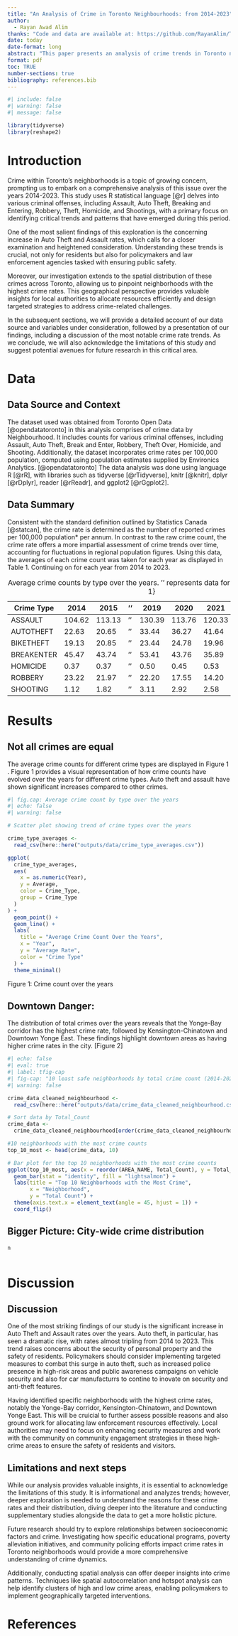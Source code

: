 ```yaml
---
title: "An Analysis of Crime in Toronto Neighbourhoods: from 2014-2023"
author: 
  - Rayan Awad Alim
thanks: "Code and data are available at: https://github.com/RayanAlim/Toronto_Crime_Rate_Exploration"
date: today
date-format: long
abstract: "This paper presents an analysis of crime trends in Toronto neighborhoods from 2014 to 2023, focusing on offenses such as Assault, Auto Theft, Breaking and Entering, Robbery, Theft, Homicide, and Shootings. Notably, the study highlights a significant and concerning increase in Auto Theft and Assault rates over this period. Through data visualizations, it identifies areas with the highest crime rates in the city, drawing attention to specific neighborhoods facing these challenges. Importantly, these findings have practical implications for policymakers and law enforcement agencies, emphasizing the need for targeted strategies to address these rising crime rates, ultimately contributing to the safety and well-being of Toronto residents."
format: pdf
toc: TRUE
number-sections: true
bibliography: references.bib
---
```


```r
#| include: false
#| warning: false
#| message: false

library(tidyverse) 
library(reshape2)
```

# Introduction

Crime within Toronto's neighborhoods is a topic of growing concern, prompting us to embark on a comprehensive analysis of this issue over the years 2014-2023. This study uses R statistical language [@r] delves into various criminal offenses, including Assault, Auto Theft, Breaking and Entering, Robbery, Theft, Homicide, and Shootings, with a primary focus on identifying critical trends and patterns that have emerged during this period.

One of the most salient findings of this exploration is the concerning increase in Auto Theft and Assault rates, which calls for a closer examination and heightened consideration. Understanding these trends is crucial, not only for residents but also for policymakers and law enforcement agencies tasked with ensuring public safety.

Moreover, our investigation extends to the spatial distribution of these crimes across Toronto, allowing us to pinpoint neighborhoods with the highest crime rates. This geographical perspective provides valuable insights for local authorities to allocate resources efficiently and design targeted strategies to address crime-related challenges.

In the subsequent sections, we will provide a detailed account of our data source and variables under consideration, followed by a presentation of our findings, including a discussion of the most notable crime rate trends. As we conclude, we will also acknowledge the limitations of this study and suggest potential avenues for future research in this critical area.

# Data {#sec-data}

## Data Source and Context

The dataset used was obtained from Toronto Open Data [@opendatatoronto] in this analysis comprises of crime data by Neighbourhood. It includes counts for various criminal offenses, including Assault, Auto Theft, Break and Enter, Robbery, Theft Over, Homicide, and Shooting. Additionally, the dataset incorporates crime rates per 100,000 population, computed using population estimates supplied by Environics Analytics. [@opendatatoronto] The data analysis was done using language R [@rR], with libraries such as tidyverse [@rTidyverse], knitr [@knitr], dplyr [@rDplyr], reader [@rReadr], and ggplot2 [@rGgplot2].

## Data Summary

Consistent with the standard definition outlined by Statistics Canada [@statcan], the crime rate is determined as the number of reported crimes per 100,000 population\* per annum. In contrast to the raw crime count, the crime rate offers a more impartial assessment of crime trends over time, accounting for fluctuations in regional population figures. Using this data, the averages of each crime count was taken for each year as displayed in Table 1. Continuing on for each year from 2014 to 2023.

|   Crime Type   | 2014   | 2015   | '' | 2019   | 2020   | 2021   | 2022   | 2023   |
|----------------|--------|--------|----|--------|--------|--------|--------|--------|
| ASSAULT        | 104.62 | 113.13 | '' | 130.39 | 113.76 | 120.33 | 133.06 | 154.28 |
| AUTOTHEFT      | 22.63  | 20.65  | '' | 33.44  | 36.27  | 41.64  | 61.15  | 76.03  |
| BIKETHEFT      | 19.13  | 20.85  | '' | 23.44  | 24.78  | 19.96  | 18.60  | 19.04  |
| BREAKENTER     | 45.47  | 43.74  | '' | 53.41  | 43.76  | 35.89  | 38.21  | 48.30  |
| HOMICIDE       | 0.37   | 0.37   | '' | 0.50   | 0.45   | 0.53   | 0.44   | 0.45   |
| ROBBERY        | 23.22  | 21.97  | '' | 22.20  | 17.55  | 14.20  | 17.76  | 19.93  |
| SHOOTING       | 1.12   | 1.82   | '' | 3.11   | 2.92   | 2.58   | 2.40   | 2.16   |

: Average crime counts by type over the years. '' represents data for 2016-2018 {#tbl-1}

# Results

## Not all crimes are equal

The average crime counts for different crime types are displayed in Figure 1 \ref{fig-crime-trends}. Figure 1 provides a visual representation of how crime counts have evolved over the years for different crime types. Auto theft and assault have shown significant increases compared to other crimes.

```r
#| fig.cap: Average crime count by type over the years
#| echo: false
#| warning: false

# Scatter plot showing trend of crime types over the years

crime_type_averages <-
  read_csv(here::here("outputs/data/crime_type_averages.csv"))

ggplot(
  crime_type_averages,
  aes(
    x = as.numeric(Year),
    y = Average,
    color = Crime_Type,
    group = Crime_Type
  )
) +
  geom_point() +
  geom_line() +
  labs(
    title = "Average Crime Count Over the Years",
    x = "Year",
    y = "Average Rate",
    color = "Crime Type"
  ) +
  theme_minimal()
```
Figure 1: Crime count over the years

## Downtown Danger:

The distribution of total crimes over the years reveals that the Yonge-Bay corridor has the highest crime rate, followed by Kensington-Chinatown and Downtown Yonge East. These findings highlight downtown areas as having higher crime rates in the city. [Figure 2]


```r
#| echo: false
#| eval: true
#| label: tfig-cap
#| fig-cap: "10 least safe neighborhoods by total crime count (2014-2023)"
#| warning: false

crime_data_cleaned_neighbourhood <-
  read_csv(here::here("outputs/data/crime_data_cleaned_neighbourhood.csv"))

# Sort data by Total_Count 
crime_data <-
  crime_data_cleaned_neighbourhood[order(crime_data_cleaned_neighbourhood$Total_Count, decreasing = TRUE),]

#10 neighborhoods with the most crime counts
top_10_most <- head(crime_data, 10)

# Bar plot for the top 10 neighborhoods with the most crime counts
ggplot(top_10_most, aes(x = reorder(AREA_NAME, Total_Count), y = Total_Count)) +
  geom_bar(stat = "identity", fill = "lightsalmon") +
  labs(title = "Top 10 Neighborhoods with the Most Crime",
       x = "Neighborhood",
       y = "Total Count") +
  theme(axis.text.x = element_text(angle = 45, hjust = 1)) +
  coord_flip()
```

## Bigger Picture: City-wide crime distribution

```r
n
 
```

# Discussion

## Discussion

One of the most striking findings of our study is the significant increase in Auto Theft and Assault rates over the years. Auto theft, in particular, has seen a dramatic rise, with rates almost tripling from 2014 to 2023. This trend raises concerns about the security of personal property and the safety of residents. Policymakers should consider implementing targeted measures to combat this surge in auto theft, such as increased police presence in high-risk areas and public awareness campaigns on vehicle security and also for car manufacturrs to contine to inovate on security and anti-theft features.

Having identified specific neighborhoods with the highest crime rates, notably the Yonge-Bay corridor, Kensington-Chinatown, and Downtown Yonge East. This will be cruicial to further assess possible reasons and also ground work for allocating law enforcement resources effectively. Local authorities may need to focus on enhancing security measures and work with the community on community engagement strategies in these high-crime areas to ensure the safety of residents and visitors.

## Limitations and next steps

While our analysis provides valuable insights, it is essential to acknowledge the limitations of this study. It is informational and analyzes trends; however, deeper exploration is needed to understand the reasons for these crime rates and their distribution, diving deeper into the literature and conducting supplementary studies alongside the data to get a more holistic picture.

Future research should try to explore relationships between socioeconomic factors and crime. Investigating how specific educational programs, poverty alleviation initiatives, and community policing efforts impact crime rates in Toronto neighborhoods would provide a more comprehensive understanding of crime dynamics.

Additionally, conducting spatial analysis can offer deeper insights into crime patterns. Techniques like spatial autocorrelation and hotspot analysis can help identify clusters of high and low crime areas, enabling policymakers to implement geographically targeted interventions.

\newpage

# References

